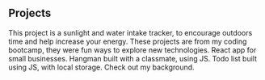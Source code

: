 ## Projects

<ProjectCard title="ChargeUp" link="http://chargeup.herokuapp.com/login" bg="linear-gradient(to right, #42e357 0%, #28ad4b 100%)">
This project is a sunlight and water intake tracker, to encourage outdoors time and help increase your energy.
</ProjectCard>

<ProjectCard title="Class Projects" link="https://hbrashid.github.io/ACA_web101_Hassan_Rashid/Portfolio/portfolio.html" bg="linear-gradient(to right, #42c0e3 0%, #842ab8 100%)">
These projects are from my coding bootcamp, they were fun ways to explore new technologies.
</ProjectCard>

<ProjectCard title="React Small Biz" link="https://reactsmallbiz.netlify.app/" bg="linear-gradient(to right, #c2947c 0%, #a298b5 100%)">
React app for small businesses.
</ProjectCard>

<ProjectCard title="Hangman" link="https://hangmanfun.netlify.app/" bg="linear-gradient(to right, #d95db0 0%, #993c20 100%)">
Hangman built with a classmate, using JS.
</ProjectCard>

<ProjectCard title="Todo List" link="https://hbrashid.github.io/todo-list/" bg="linear-gradient(to right, #38b4ba 0%, #2056b3 100%)">
Todo list built using JS, with local storage.
</ProjectCard>

<ProjectCard title="Résumé" link="https://docs.google.com/document/d/e/2PACX-1vQI1sItlX8i1GcRBqyICAAJCcaevwSEr5bu8OH7-mwbgJ-YZRHS9fPoUsty7Xi7wOj6DROcGdiegKhJ/pub" bg="linear-gradient(to right, #c5e0d1 0%, #8f9c95 100%)">
Check out my background.
</ProjectCard>
